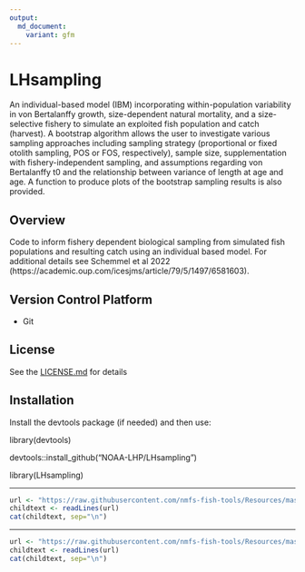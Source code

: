 ```yaml
---
output: 
  md_document:
    variant: gfm
---
```


<!-- README.md is generated from README.Rmd. Please edit that file -->

# LHsampling
An individual-based model (IBM) incorporating within-population variability in von Bertalanffy growth, size-dependent natural mortality, and a size-selective fishery to simulate an exploited fish population and catch (harvest). A bootstrap algorithm allows the user to investigate various sampling approaches including sampling strategy (proportional or fixed otolith sampling, POS or FOS, respectively), sample size, supplementation with fishery-independent sampling, and assumptions regarding von Bertalanffy t0 and the relationship between variance of length at age and age. A function to produce plots of the bootstrap sampling results is also provided.

## Overview
Code to inform fishery dependent biological sampling from simulated fish populations and resulting catch using an individual based model.  For additional details see Schemmel et al 2022 (https://academic.oup.com/icesjms/article/79/5/1497/6581603).

## Version Control Platform
- Git

## License
See the [LICENSE.md](./LICENSE.md) for details


## Installation
Install the devtools package (if needed) and then use:

library(devtools)

devtools::install_github("NOAA-LHP/LHsampling")

library(LHsampling)


<!-- Do not edit below. This adds the Disclaimer and NMFS footer. -->

****

```r
url <- "https://raw.githubusercontent.com/nmfs-fish-tools/Resources/master/Disclaimer.md"
childtext <- readLines(url)
cat(childtext, sep="\n")
```

****

```r
url <- "https://raw.githubusercontent.com/nmfs-fish-tools/Resources/master/footer.md" 
childtext <- readLines(url)
cat(childtext, sep="\n")
```


